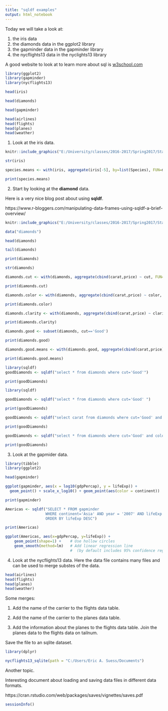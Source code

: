 ```yaml
---
title: "sqldf examples"
output: html_notebook
---
```


Today we will take a look at:

#. the iris data
#. the diamonds data in the ggplot2 library
#. the gapminder data in the gapminder library
#. the nycflights13 data in the nyclights13 library

A good website to look at to learn more about sql is [w3school.com ](https://www.w3schools.com/sql/default.asp)

```r
library(ggplot2)
library(gapminder)
library(nycflights13)
```

```r
head(iris)
```


```r
head(diamonds)
```

```r
head(gapminder)
```


```r
head(airlines)
head(flights)
head(planes)
head(weather)
```

1. Look at the iris data.

```r
knitr::include_graphics("E:/University/classes/2016-2017/Spring2017/Stat6620/sqldf/thUFAY9IC0.jpg")
```

```r
str(iris)

species.means <- with(iris, aggregate(iris[-5], by=list(Species), FUN=mean, na.rm=TRUE))

print(species.means)

```

2. Start by looking at the **diamond** data.

Here is a very nice blog post about using **sqldf**.

https://www.r-bloggers.com/manipulating-data-frames-using-sqldf-a-brief-overview/


```r
knitr::include_graphics("E:/University/classes/2016-2017/Spring2017/Stat6620/sqldf/diamond.png")
```

```r
data("diamonds")

head(diamonds)

tail(diamonds)

```

```r
print(diamonds)

str(diamonds)
```


```r
diamonds.cut <- with(diamonds, aggregate(cbind(carat,price) ~ cut, FUN=mean))

print(diamonds.cut)
```

```r
diamonds.color <- with(diamonds, aggregate(cbind(carat,price) ~ color, FUN=mean))

print(diamonds.color)
```

```r
diamonds.clarity <- with(diamonds, aggregate(cbind(carat,price) ~ clarity, FUN=mean))

print(diamonds.clarity)
```

```r
diamonds.good <- subset(diamonds, cut=='Good')

print(diamonds.good)

diamonds.good.means <- with(diamonds.good, aggregate(cbind(carat,price) ~ color, FUN=mean))

print(diamonds.good.means)

```


```r
library(sqldf)
goodDiamonds <- sqldf("select * from diamonds where cut='Good'")

print(goodDiamonds)
```

```r
library(sqldf)

goodDiamonds <- sqldf("select * from diamonds where cut='Good' ")

print(goodDiamonds)
```

```r

goodDiamonds <- sqldf("select carat from diamonds where cut='Good' and color='E' ")

print(goodDiamonds)
```


```r
goodDiamonds <- sqldf("select * from diamonds where cut='Good' and color='E' ")

print(goodDiamonds)
```

3. Look at the gapmider data.

```r

library(tibble)
library(ggplot2)

head(gapminder)
```

```r
ggplot(gapminder, aes(x = log10(gdpPercap), y = lifeExp)) +
  geom_point() + scale_x_log10() + geom_point(aes(color = continent))
```

```r
print(gapminder)

Americas <- sqldf("SELECT * FROM gapminder 
                  WHERE continent='Asia' AND year = '2007' AND lifeExp > 75 
                  ORDER BY lifeExp DESC")

print(Americas)

ggplot(Americas, aes(x=gdpPercap, y=lifeExp)) +
    geom_point(shape=1) +    # Use hollow circles
    geom_smooth(method=lm)   # Add linear regression line 
                             #  (by default includes 95% confidence region)

```


4. Look at the nycflights13 data.  Here the data file contains many files and can be used to merge substes of the data.

```r
head(airlines)
head(flights)
head(planes)
head(weather)
```

Some merges:

1. Add the name of the carrier to the flights data table.

2. Add the name of the carrier to the planes data table.

3. Add the information about the planes to the flights data table.  Join the planes data to the flights data on tailnum.




Save the file to an sqlite dataset.

```r
library(dplyr)

nycflights13_sqlite(path = "C:/Users/Eric A. Suess/Documents")
```


Another topic.

Interesting document about loading and saving data files in different data formats.

https://cran.rstudio.com/web/packages/saves/vignettes/saves.pdf

```r
sessionInfo()
```


